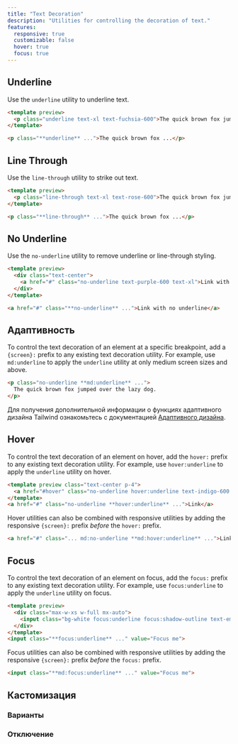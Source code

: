 ```yaml
---
title: "Text Decoration"
description: "Utilities for controlling the decoration of text."
features:
  responsive: true
  customizable: false
  hover: true
  focus: true
---
```




## Underline

Use the `underline` utility to underline text.

```html fuchsia
<template preview>
  <p class="underline text-xl text-fuchsia-600">The quick brown fox jumped over the lazy dog.</p>
</template>

<p class="**underline** ...">The quick brown fox ...</p>
```

## Line Through

Use the `line-through` utility to strike out text.

```html rose
<template preview>
  <p class="line-through text-xl text-rose-600">The quick brown fox jumped over the lazy dog.</p>
</template>

<p class="**line-through** ...">The quick brown fox ...</p>
```

## No Underline

Use the `no-underline` utility to remove underline or line-through styling.

```html purple
<template preview>
  <div class="text-center">
    <a href="#" class="no-underline text-purple-600 text-xl">Link with no underline</a>
  </div>
</template>

<a href="#" class="**no-underline** ...">Link with no underline</a>
```

## Адаптивность

To control the text decoration of an element at a specific breakpoint, add a `{screen}:` prefix to any existing text decoration utility. For example, use `md:underline` to apply the `underline` utility at only medium screen sizes and above.

```html
<p class="no-underline **md:underline** ...">
  The quick brown fox jumped over the lazy dog.
</p>
```

Для получения дополнительной информации о функциях адаптивного дизайна Tailwind ознакомьтесь с документацией [Адаптивного дизайна](/docs/responsive-design).

## Hover

To control the text decoration of an element on hover, add the `hover:` prefix to any existing text decoration utility. For example, use `hover:underline` to apply the `underline` utility on hover.

```html indigo
<template preview class="text-center p-4">
  <a href="#hover" class="no-underline hover:underline text-indigo-600 text-xl">Link</a>
</template>
<a href="#" class="no-underline **hover:underline** ...">Link</a>
```

Hover utilities can also be combined with responsive utilities by adding the responsive `{screen}:` prefix *before* the `hover:` prefix.

```html
<a href="#" class="... md:no-underline **md:hover:underline** ...">Link</a>
```

## Focus

To control the text decoration of an element on focus, add the `focus:` prefix to any existing text decoration utility. For example, use `focus:underline` to apply the `underline` utility on focus.

```html emerald
<template preview>
  <div class="max-w-xs w-full mx-auto">
    <input class="bg-white focus:underline focus:shadow-outline text-emerald-900 appearance-none inline-block w-full border border-emerald-300 rounded py-3 px-4 focus:outline-none" value="Focus me" placeholder="Focus me">
  </div>
</template>
<input class="**focus:underline** ..." value="Focus me">
```

Focus utilities can also be combined with responsive utilities by adding the responsive `{screen}:` prefix *before* the `focus:` prefix.

```html
<input class="**md:focus:underline** ..." value="Focus me">
```

## Кастомизация

### Варианты

<Variants plugin="textDecoration" />

### Отключение

<Disabling plugin="textDecoration" />
